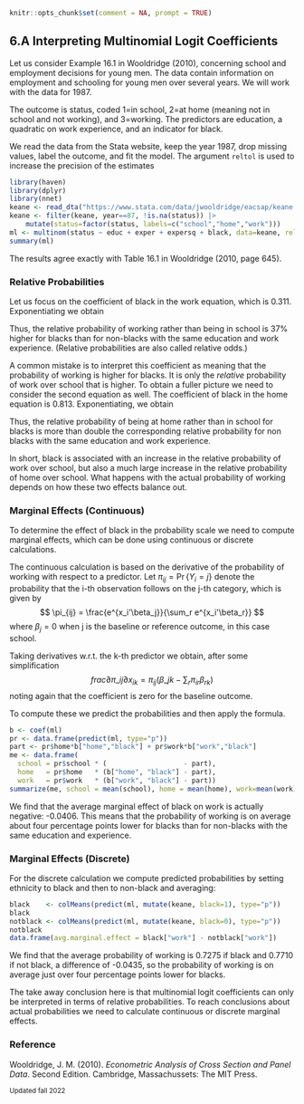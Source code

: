 
```r
knitr::opts_chunk$set(comment = NA, prompt = TRUE)
```

## 6.A Interpreting Multinomial Logit Coefficients {#mlogit .first}

Let us consider Example 16.1 in Wooldridge (2010), concerning school and
employment decisions for young men. The data contain information on
employment and schooling for young men over several years. We will work
with the data for 1987.

The outcome is status, coded 1=in school, 2=at home (meaning not in
school and not working), and 3=working. The predictors are education, a
quadratic on work experience, and an indicator for black.

We read the data from the Stata website, keep the year 1987, drop
missing values, label the outcome, and fit the model.
The argument `reltol` is used to increase the precision of the estimates

```r
library(haven)
library(dplyr)
library(nnet)
keane <- read_dta("https://www.stata.com/data/jwooldridge/eacsap/keane.dta")
keane <- filter(keane, year==87, !is.na(status)) |>
	mutate(status=factor(status, labels=c("school","home","work")))	
ml <- multinom(status ~ educ + exper + expersq + black, data=keane, reltol=1e-12)
summary(ml)
```

The results agree exactly with Table 16.1 in Wooldridge (2010, page 645).

### Relative Probabilities

Let us focus on the coefficient of black in the work equation, which is
0.311. Exponentiating we obtain

Thus, the relative probability of working rather than being in school is
37% higher for blacks than for non-blacks with the same education and
work experience. (Relative probabilities are also called relative odds.)

A common mistake is to interpret this coefficient as meaning that the
probability of working is higher for blacks. It is only the *relative*
probability of work over school that is higher. To obtain a fuller
picture we need to consider the second equation as well. The coefficient
of black in the home equation is 0.813. Exponentiating, we obtain

Thus, the relative probability of being at home rather than in school
for blacks is more than double the corresponding relative probability
for non blacks with the same education and work experience.

In short, black is associated with an increase in the relative
probability of work over school, but also a much large increase in the
relative probability of home over school. What happens with the actual
probability of working depends on how these two effects balance out.

### Marginal Effects (Continuous)

To determine the effect of black in the probability scale we need to
compute marginal effects, which can be done using continuous or discrete
calculations.

The continuous calculation is based on the derivative of the probability
of working with respect to a predictor. Let $\pi_{ij}=\Pr\{Y_i=j\}$
denote the probability that the i-th observation
follows on the j-th category, which is given by
$$
\pi_{ij} = \frac{e^{x_i'\beta_j}}{\sum_r e^{x_i'\beta_r}}
$$
where $\beta_j = 0$ when j is the baseline or reference outcome, in this
case school.

Taking derivatives w.r.t. the k-th predictor we obtain, after some
simplification
$$
 frac{\partial\pi\_{ij}}{\partial x_{ik}} =
\pi_{ij} ( \beta\_{jk} - \sum_r \pi_{ir} \beta_{rk} )
$$
noting again that the coefficient is zero for the baseline outcome.

To compute these we predict the probabilities and then apply the
formula.

```r
b <- coef(ml)
pr <- data.frame(predict(ml, type="p"))
part <- pr$home*b["home","black"] + pr$work*b["work","black"]
me <- data.frame( 
  school = pr$school * (                   - part),
  home   = pr$home   * (b["home", "black"] - part),
  work   = pr$work   * (b["work", "black"] - part))
summarize(me, school = mean(school), home = mean(home), work=mean(work))

```
We find that the average marginal effect of black on work is actually
negative: -0.0406. This means that the probability of working is on
average about four percentage points lower for blacks than for
non-blacks with the same education and experience.

### Marginal Effects (Discrete)

For the discrete calculation we compute predicted probabilities by
setting ethnicity to black and then to non-black and averaging:

```r
black    <- colMeans(predict(ml, mutate(keane, black=1), type="p"))
black
notblack <- colMeans(predict(ml, mutate(keane, black=0), type="p"))
notblack
data.frame(avg.marginal.effect = black["work"] - notblack["work"])
```

We find that the average probability of working is 0.7275 if black and
0.7710 if not black, a difference of -0.0435, so the probability of
working is on average just over four percentage points lower for blacks.

The take away conclusion here is that multinomial logit coefficients can
only be interpreted in terms of relative probabilities. To reach
conclusions about actual probabilities we need to calculate continuous
or discrete marginal effects.

### Reference

Wooldridge, J. M. (2010). *Econometric Analysis of Cross Section and Panel
Data*. Second Edition. Cambridge, Massachussets: The MIT Press.

<small>Updated fall 2022</small>
